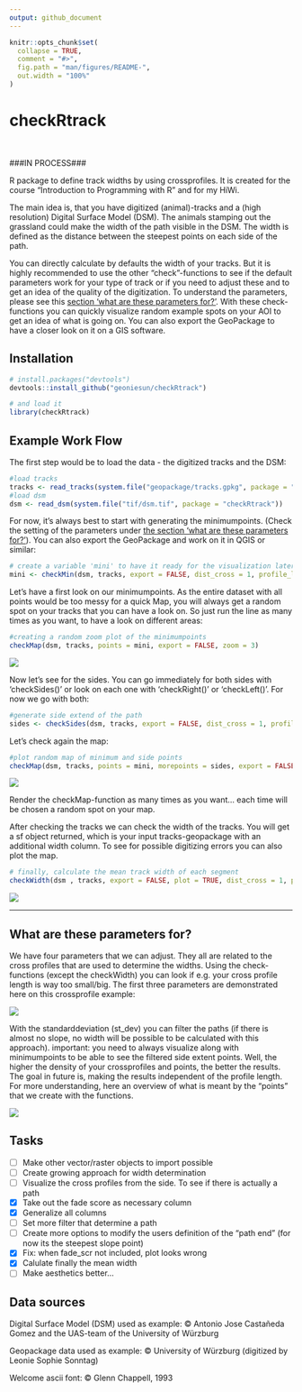```yaml
---
output: github_document
---
```


<!-- README.md is generated from README.Rmd. Please edit that file -->

```r
knitr::opts_chunk$set(
  collapse = TRUE,
  comment = "#>",
  fig.path = "man/figures/README-",
  out.width = "100%"
)
```

# checkRtrack

<img alt="" src="https://img.shields.io/badge/first-check_for_a_snack-yellow">
<img alt="" src="https://img.shields.io/badge/in_your-backpack-yellow">
<img alt="" src="https://img.shields.io/badge/to-check_R_track-purple">
<img alt="" src="https://img.shields.io/badge/with-a_happy_stomach-yellow">

###IN PROCESS###

R package to define track widths by using crossprofiles. It is created for the course "Introduction to Programming with R" and for my HiWi. 

The main idea is, that you have digitized (animal)-tracks and a (high resolution) Digital Surface Model (DSM). The animals stamping out the grassland could make the width of the path visible in the DSM. The width is defined as the distance between the steepest points on each side of the path.

You can directly calculate by defaults the width of your tracks. But it is highly recommended to use the other "check"-functions to see if the default parameters work for your type of track or if you need to adjust these and to get an idea of the quality of the digitization. To understand the parameters, please see this [ section 'what are these parameters for?'](https://github.com/geoniesun/checkRtrack?tab=readme-ov-file#what-are-these-parameters-for). With these check-functions you can quickly visualize random example spots on your AOI to get an idea of what is going on. You can also export the GeoPackage to have a closer look on it on a GIS software. 




## Installation

``` r
# install.packages("devtools")
devtools::install_github("geoniesun/checkRtrack")

# and load it 
library(checkRtrack)
```

## Example Work Flow

The first step would be to load the data - the digitized tracks and the DSM:

``` r
#load tracks 
tracks <- read_tracks(system.file("geopackage/tracks.gpkg", package = "checkRtrack"))
#load dsm
dsm <- read_dsm(system.file("tif/dsm.tif", package = "checkRtrack"))
``` 

For now, it's always best to start with generating the minimumpoints. (Check the setting of the parameters under [the section 'what are these parameters for?'](https://github.com/geoniesun/checkRtrack?tab=readme-ov-file#what-are-these-parameters-for)). You can also export the GeoPackage and work on it in QGIS or similar:


``` r
# create a variable 'mini' to have it ready for the visualization later
mini <- checkMin(dsm, tracks, export = FALSE, dist_cross = 1, profile_length = 1, dist_cross_points = 0.05, st_dev = 0.06)
``` 

Let's have a first look on our minimumpoints. As the entire dataset with all points would be too messy for a quick Map, you will always get a random spot on your tracks that you can have a look on. So just run the line as many times as you want, to have a look on different areas:

``` r
#creating a random zoom plot of the minimumpoints
checkMap(dsm, tracks, points = mini, export = FALSE, zoom = 3)
``` 
![](images/example5mz3.png)

Now let's see for the sides. You can go immediately for both sides with 'checkSides()' or look on each one with 'checkRight()' or 'checkLeft()'. For now we go with both:


``` r
#generate side extend of the path
sides <- checkSides(dsm, tracks, export = FALSE, dist_cross = 1, profile_length = 1, dist_cross_points = 0.05)
``` 

Let's check again the map:

``` r
#plot random map of minimum and side points
checkMap(dsm, tracks, points = mini, morepoints = sides, export = FALSE, zoom = 3)
``` 
![](images/example2lrmzoom3.png)

Render the checkMap-function as many times as you want... each time will be chosen a random spot on your map.

After checking the tracks we can check the width of the tracks. You will get a sf object returned, which is your input tracks-geopackage with an additional width column. To see for possible digitizing errors you can also plot the map.

``` r
# finally, calculate the mean track width of each segment
checkWidth(dsm , tracks, export = FALSE, plot = TRUE, dist_cross = 1, profile_length = 1, dist_cross_points = 0.05, st_dev = 0.06)
``` 

![](images/width_vs_type.png)



---

## What are these parameters for?

We have four parameters that we can adjust. They all are related to the cross profiles that are used to determine the widths. Using the check-functions (except the checkWidth) you can look if e.g. your cross profile length is way too small/big. The first three parameters are demonstrated here on this crossprofile example:

![](images/parameters.png)

With the standarddeviation (st_dev) you can filter the paths (if there is almost no slope, no width will be possible to be calculated with this approach). important: you need to always visualize along with minimumpoints to be able to see the filtered side extent points. 
Well, the higher the density of your crossprofiles and points, the better the results. 
The goal in future is, making the results independent of the profile length. 
For more understanding, here an overview of what is meant by the "points" that we create with the functions. 

![](images/tracks.jpg)



## Tasks

- [ ]  Make other vector/raster objects to import possible
- [ ]  Create growing approach for width determination
- [ ]  Visualize the cross profiles from the side. To see if there is actually a path
- [x]  Take out the fade score as necessary column
- [x]  Generalize all columns
- [ ]  Set more filter that determine a path
- [ ]  Create more options to modify the users definition of the "path end" (for now its the steepest slope point)
- [x]  Fix: when fade_scr not included, plot looks wrong
- [x]  Calulate finally the mean width 
- [ ]  Make aesthetics better... 


## Data sources
Digital Surface Model (DSM) used as example:
© Antonio Jose Castañeda Gomez and the UAS-team of the University of Würzburg

Geopackage data used as example:
© University of Würzburg (digitized by Leonie Sophie Sonntag)

Welcome ascii font:
© Glenn Chappell, 1993
